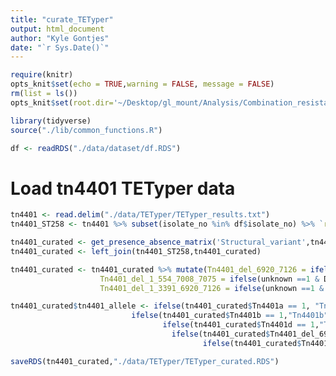 ```yaml
---
title: "curate_TETyper"
output: html_document
author: "Kyle Gontjes"
date: "`r Sys.Date()`"
---
```


```r
require(knitr)
opts_knit$set(echo = TRUE,warning = FALSE, message = FALSE) 
rm(list = ls())
opts_knit$set(root.dir='~/Desktop/gl_mount/Analysis/Combination_resistance/pre-intro-blbli-resistance-ms/')
``` 

```r
library(tidyverse)
source("./lib/common_functions.R")
```

```r
df <- readRDS("./data/dataset/df.RDS")
```

# Load tn4401 TETyper data
```r
tn4401 <- read.delim("./data/TETyper/TETyper_results.txt") 
tn4401_ST258 <- tn4401 %>% subset(isolate_no %in% df$isolate_no) %>% `rownames<-`(.$isolate_no) 

tn4401_curated <- get_presence_absence_matrix('Structural_variant',tn4401_ST258)  %>% as.data.frame %>% mutate(isolate_no = rownames(.))
tn4401_curated <- left_join(tn4401_ST258,tn4401_curated) 

tn4401_curated <- tn4401_curated %>% mutate(Tn4401_del_6920_7126 = ifelse(unknown ==1 & Deletions == "6920-7126",1,0),
                    Tn4401_del_1_554_7008_7075 = ifelse(unknown ==1 & Deletions == "1-554|7008-7075",1,0),
                    Tn4401_del_1_3391_6920_7126 = ifelse(unknown ==1 & Deletions == "1-3391|6920-7126",1,0)) 

tn4401_curated$tn4401_allele <- ifelse(tn4401_curated$Tn4401a == 1, "Tn4401a",
                           ifelse(tn4401_curated$Tn4401b == 1,"Tn4401b",
                                  ifelse(tn4401_curated$Tn4401d == 1,"Tn4401d",
                                    ifelse(tn4401_curated$Tn4401_del_6920_7126==1,"Tn4401 del 6920-7126",
                                           ifelse(tn4401_curated$Tn4401_del_1_554_7008_7075==1,"Tn4401 del 1-554 7008-7075",ifelse( tn4401_curated$Tn4401_del_1_3391_6920_7126==1,"Tn4401 del 1-3391 6920-7126","Other"))))))

saveRDS(tn4401_curated,"./data/TETyper/TETyper_curated.RDS")
```